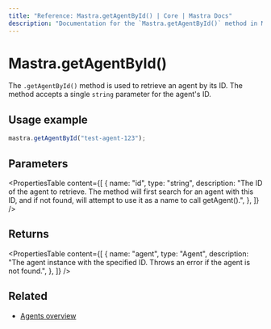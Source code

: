 ```yaml
---
title: "Reference: Mastra.getAgentById() | Core | Mastra Docs"
description: "Documentation for the `Mastra.getAgentById()` method in Mastra, which retrieves an agent by its ID."
---
```


# Mastra.getAgentById()

The `.getAgentById()` method is used to retrieve an agent by its ID. The method accepts a single `string` parameter for the agent's ID.

## Usage example

```typescript copy
mastra.getAgentById("test-agent-123");
```

## Parameters

<PropertiesTable
  content={[
    {
      name: "id",
      type: "string",
      description: "The ID of the agent to retrieve. The method will first search for an agent with this ID, and if not found, will attempt to use it as a name to call getAgent().",
    },
  ]}
/>

## Returns

<PropertiesTable
  content={[
    {
      name: "agent",
      type: "Agent",
      description: "The agent instance with the specified ID. Throws an error if the agent is not found.",
    },
  ]}
/>

## Related

- [Agents overview](/docs/agents/overview)
